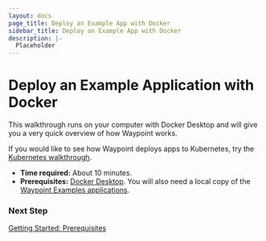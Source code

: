 ```yaml
---
layout: docs
page_title: Deploy an Example App with Docker
sidebar_title: Deploy an Example App with Docker
description: |-
  Placeholder
---
```


# Deploy an Example Application with Docker

This walkthrough runs on your computer with Docker Desktop and will give you a very quick overview of how Waypoint works.

If you would like to see how Waypoint deploys apps to Kubernetes, try the [Kubernetes walkthrough](/docs/getting-started/k8s-example-app).

- **Time required:** About 10 minutes.
- **Prerequisites:** [Docker Desktop](https://www.docker.com/products/docker-desktop). You will also need a local copy of the [Waypoint Examples applications](https://github.com/hashicorp/waypoint-examples).

### Next Step

[Getting Started: Prerequisites](/docs/getting-started/docker-example-app/install-prereqs)
